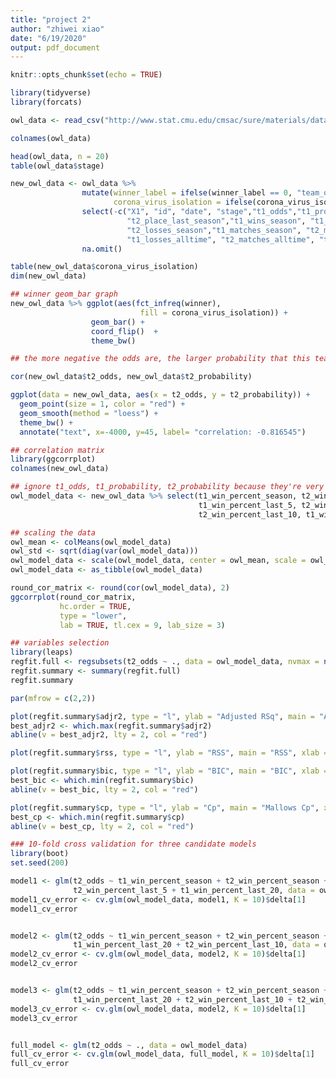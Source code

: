 ```yaml
---
title: "project 2"
author: "zhiwei xiao"
date: "6/19/2020"
output: pdf_document
---
```


```r
knitr::opts_chunk$set(echo = TRUE)
```

```r
library(tidyverse)
library(forcats)

owl_data <- read_csv("http://www.stat.cmu.edu/cmsac/sure/materials/data/regression_projects/overwatch_odds.csv")

colnames(owl_data)

head(owl_data, n = 20)
table(owl_data$stage)
```

```r
new_owl_data <- owl_data %>% 
                mutate(winner_label = ifelse(winner_label == 0, "team_one", "team_two"),
                       corona_virus_isolation = ifelse(corona_virus_isolation == TRUE, "isolation", "no isolation")) %>%
                select(-c("X1", "id", "date", "stage","t1_odds","t1_probability","t1_place_last_season", 
                          "t2_place_last_season","t1_wins_season", "t1_losses_season", "t2_wins_season",
                          "t2_losses_season","t1_matches_season", "t2_matches_season", "t1_matches_alltime", 
                          "t1_losses_alltime", "t2_matches_alltime", "t2_losses_alltime", "t1_losses_vs_t2", "t1_matches_vs_t2")) %>% 
                na.omit()

table(new_owl_data$corona_virus_isolation)
dim(new_owl_data)

## winner geom_bar graph
new_owl_data %>% ggplot(aes(fct_infreq(winner), 
                             fill = corona_virus_isolation)) + 
                  geom_bar() + 
                  coord_flip()  + 
                  theme_bw()

## the more negative the odds are, the larger probability that this team would win.

cor(new_owl_data$t2_odds, new_owl_data$t2_probability)

ggplot(data = new_owl_data, aes(x = t2_odds, y = t2_probability)) + 
  geom_point(size = 1, color = "red") + 
  geom_smooth(method = "loess") +
  theme_bw() + 
  annotate("text", x=-4000, y=45, label= "correlation: -0.816545")

```



```r
## correlation matrix
library(ggcorrplot)
colnames(new_owl_data)

## ignore t1_odds, t1_probability, t2_probability because they're very correlated with t2_odds
owl_model_data <- new_owl_data %>% select(t1_win_percent_season, t2_win_percent_season, t1_win_percent_alltime, t2_win_percent_alltime,
                                          t1_win_percent_last_5, t2_win_percent_last_5, t1_win_percent_vs_t2, t1_win_percent_last_10, 
                                          t2_win_percent_last_10, t1_win_percent_last_20, t2_win_percent_last_20, t1_wins_vs_t2, t2_odds)

## scaling the data
owl_mean <- colMeans(owl_model_data)
owl_std <- sqrt(diag(var(owl_model_data)))
owl_model_data <- scale(owl_model_data, center = owl_mean, scale = owl_std)
owl_model_data <- as_tibble(owl_model_data)

round_cor_matrix <- round(cor(owl_model_data), 2)
ggcorrplot(round_cor_matrix, 
           hc.order = TRUE,
           type = "lower",
           lab = TRUE, tl.cex = 9, lab_size = 3)
```


```r
## variables selection
library(leaps)
regfit.full <- regsubsets(t2_odds ~ ., data = owl_model_data, nvmax = ncol(owl_model_data) - 1)
regfit.summary <- summary(regfit.full)
regfit.summary
```


```r
par(mfrow = c(2,2))

plot(regfit.summary$adjr2, type = "l", ylab = "Adjusted RSq", main = "Adjusted RSq", xlab = "Number of Variables")
best_adjr2 <- which.max(regfit.summary$adjr2)
abline(v = best_adjr2, lty = 2, col = "red")

plot(regfit.summary$rss, type = "l", ylab = "RSS", main = "RSS", xlab = "Number of Variables")

plot(regfit.summary$bic, type = "l", ylab = "BIC", main = "BIC", xlab = "Number of Variables")
best_bic <- which.min(regfit.summary$bic)
abline(v = best_bic, lty = 2, col = "red")

plot(regfit.summary$cp, type = "l", ylab = "Cp", main = "Mallows Cp", xlab = "Number of Variables")
best_cp <- which.min(regfit.summary$cp)
abline(v = best_cp, lty = 2, col = "red")
```




```r
### 10-fold cross validation for three candidate models
library(boot)
set.seed(200)

model1 <- glm(t2_odds ~ t1_win_percent_season + t2_win_percent_season + t1_win_percent_last_5 + 
              t2_win_percent_last_5 + t1_win_percent_last_20, data = owl_model_data)
model1_cv_error <- cv.glm(owl_model_data, model1, K = 10)$delta[1]
model1_cv_error


model2 <- glm(t2_odds ~ t1_win_percent_season + t2_win_percent_season + t1_win_percent_last_5 + t2_win_percent_last_5 + 
              t1_win_percent_last_20 + t2_win_percent_last_10, data = owl_model_data)
model2_cv_error <- cv.glm(owl_model_data, model2, K = 10)$delta[1]
model2_cv_error


model3 <- glm(t2_odds ~ t1_win_percent_season + t2_win_percent_season + t1_win_percent_last_5 + t2_win_percent_last_5 + 
              t1_win_percent_last_20 + t2_win_percent_last_10 + t2_win_percent_last_20, data = owl_model_data)
model3_cv_error <- cv.glm(owl_model_data, model2, K = 10)$delta[1]
model3_cv_error


full_model <- glm(t2_odds ~ ., data = owl_model_data)
full_cv_error <- cv.glm(owl_model_data, full_model, K = 10)$delta[1]
full_cv_error
```


```r

```









